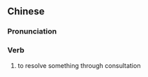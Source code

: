 {{also|谈妥}}
==Chinese==
{{zh-forms|s=谈妥}}

===Pronunciation===
{{zh-pron
|m=tántuǒ
|c=taam4 to5
|cat=v
}}

===Verb===
{{zh-verb}}

# to resolve something through consultation